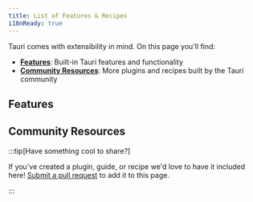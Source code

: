 ```yaml
---
title: List of Features & Recipes
i18nReady: true
---
```



Tauri comes with extensibility in mind. On this page you'll find:

- **[Features](#features)**: Built-in Tauri features and functionality
- **[Community Resources](#community-resources)**: More plugins and recipes built by the Tauri community

<Search target="description" wrapperId="feature-list"/>

## Features

<div id="feature-list">
    <FeaturesList />
</div>

## Community Resources

<CommunityList />

:::tip[Have something cool to share?]

If you've created a plugin, guide, or recipe we'd love to have it included here! [Submit a pull request](https://github.com/tauri-apps/tauri-docs/pulls) to add it to this page.

:::
